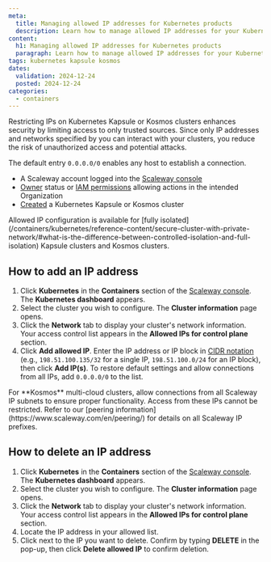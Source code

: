 ```yaml
---
meta:
  title: Managing allowed IP addresses for Kubernetes products
  description: Learn how to manage allowed IP addresses for your Kubernetes Kapsule and Kosmos clusters. Configure access restrictions with our step-by-step guide.
content:
  h1: Managing allowed IP addresses for Kubernetes products
  paragraph: Learn how to manage allowed IP addresses for your Kubernetes Kapsule and Kosmos clusters. Configure access restrictions with our step-by-step guide.
tags: kubernetes kapsule kosmos
dates:
  validation: 2024-12-24
  posted: 2024-12-24
categories:
  - containers
---
```


Restricting IPs on Kubernetes Kapsule or Kosmos clusters enhances security by limiting access to only trusted sources. Since only IP addresses and networks specified by you can interact with your clusters, you reduce the risk of unauthorized access and potential attacks.

The default entry `0.0.0.0/0` enables any host to establish a connection.

<Macro id="requirements" />

- A Scaleway account logged into the [Scaleway console](https://console.scaleway.com)
- [Owner](/identity-and-access-management/iam/concepts/#owner) status or [IAM permissions](/identity-and-access-management/iam/concepts/#permission) allowing actions in the intended Organization
- [Created](/containers/kubernetes/how-to/create-cluster) a Kubernetes Kapsule or Kosmos cluster

<Message type="note">
  Allowed IP configuration is available for [fully isolated](/containers/kubernetes/reference-content/secure-cluster-with-private-network/#what-is-the-difference-between-controlled-isolation-and-full-isolation) Kapsule clusters and Kosmos clusters.
</Message>

## How to add an IP address

1. Click **Kubernetes** in the **Containers** section of the [Scaleway console](https://console.scaleway.com). The **Kubernetes dashboard** appears.
2. Select the cluster you wish to configure. The **Cluster information** page opens.
3. Click the **Network** tab to display your cluster's network information. Your access control list appears in the **Allowed IPs for control plane** section.
4. Click **Add allowed IP**. Enter the IP address or IP block in [CIDR notation](/network/ipam/concepts/#cidr-notation) (e.g., `198.51.100.135/32` for a single IP, `198.51.100.0/24` for an IP block), then click **Add IP(s)**.
   <Message type="note">
      To restore default settings and allow connections from all IPs, add `0.0.0.0/0` to the list.
   </Message>

<Message type="important">
    For **Kosmos** multi-cloud clusters, allow connections from all Scaleway IP subnets to ensure proper functionality. Access from these IPs cannot be restricted. Refer to our [peering information](https://www.scaleway.com/en/peering/) for details on all Scaleway IP prefixes.
</Message>

## How to delete an IP address

1. Click **Kubernetes** in the **Containers** section of the [Scaleway console](https://console.scaleway.com). The **Kubernetes dashboard** appears.
2. Select the cluster you wish to configure. The **Cluster information** page opens.
3. Click the **Network** tab to display your cluster's network information. Your access control list appears in the **Allowed IPs for control plane** section.
4. Locate the IP address in your allowed list.
5. Click <Icon name="delete" /> next to the IP you want to delete. Confirm by typing **DELETE** in the pop-up, then click **Delete allowed IP** to confirm deletion.
